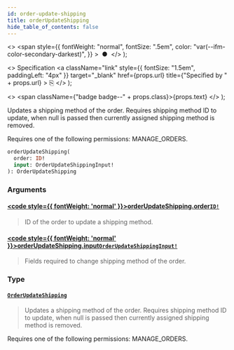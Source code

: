 ```yaml
---
id: order-update-shipping
title: orderUpdateShipping
hide_table_of_contents: false
---
```


  <>
    <span
      style={{
        fontWeight: "normal",
        fontSize: ".5em",
        color: "var(--ifm-color-secondary-darkest)",
      }}
    >
      &nbsp;●&nbsp;
    </span>
  </>
);

  <>
    Specification
    <a
      className="link"
      style={{ fontSize: "1.5em", paddingLeft: "4px" }}
      target="\_blank"
      href={props.url}
      title={"Specified by " + props.url}
    >
      ⎘
    </a>
  </>
);

  <>
    <span className={"badge badge--" + props.class}>{props.text}</span>
  </>
);

Updates a shipping method of the order. Requires shipping method ID to update, when null is passed then currently assigned shipping method is removed.

Requires one of the following permissions: MANAGE_ORDERS.

```graphql
orderUpdateShipping(
  order: ID!
  input: OrderUpdateShippingInput!
): OrderUpdateShipping
```

### Arguments

#### [<code style={{ fontWeight: 'normal' }}>orderUpdateShipping.<b>order</b></code>](#)<Bullet />[`ID!`](../../api-reference/scalars/id) <Badge class="secondary" text="non-null"/> <Badge class="secondary" text="scalar"/>

> ID of the order to update a shipping method.

#### [<code style={{ fontWeight: 'normal' }}>orderUpdateShipping.<b>input</b></code>](#)<Bullet />[`OrderUpdateShippingInput!`](../../api-reference/inputs/order-update-shipping-input) <Badge class="secondary" text="non-null"/> <Badge class="secondary" text="input"/>

> Fields required to change shipping method of the order.

### Type

#### [`OrderUpdateShipping`](../../api-reference/objects/order-update-shipping) <Badge class="secondary" text="object"/>

> Updates a shipping method of the order. Requires shipping method ID to update, when null is passed then currently assigned shipping method is removed.

Requires one of the following permissions: MANAGE_ORDERS.

>
